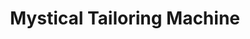 ---
title: "Mystical Tailoring Machine"
meta_title: "Mystical Tailoring Machine craft"
description: "Craft de Mystical Tailoring Machine"
rank: "s"
draft: false
name: "Mystical Tailoring Machine"
recipe_img: "https://wiki.pokexgames.com/images/a/aa/Mystical_Tailoring_Machine.png"
level: 108
craft_time: 604800
result: 1
value_npc: 1
ingredients:
  - name: "Drawing Clipboard"
    quantity: 200
    item_img: "https://wiki.pokexgames.com/images/3/36/Drawing_Clipboard.png"
    value_npc: 1
  - name: "Emperor Trident"
    quantity: 1
    item_img: "https://wiki.pokexgames.com/images/c/c3/Emperor_Trident.png"
    value_npc: 1
  - name: "Flame Tail"
    quantity: 1
    item_img: "https://wiki.pokexgames.com/images/0/02/Flame_Tail.png"
    value_npc: 1
  - name: "Gleam Tail"
    quantity: 1
    item_img: "https://wiki.pokexgames.com/images/4/4b/Gleam_Tail.png"
    value_npc: 1
  - name: "Corrupted Pot Of Lava"
    quantity: 72
    item_img: "https://wiki.pokexgames.com/images/5/5a/Corrupted-Pot-of-Lava.gif"
    value_npc: 1
  - name: "Corrupted Streak Tail"
    quantity: 28
    item_img: "https://wiki.pokexgames.com/images/2/2f/Corrupted-Streak-Tail.gif"
    value_npc: 1
  - name: "Corrupted Magnet"
    quantity: 68
    item_img: "https://wiki.pokexgames.com/images/0/09/Corrupted-Magnet.gif"
    value_npc: 1
  - name: "Corrupted Vines"
    quantity: 38
    item_img: "https://wiki.pokexgames.com/images/b/be/Corrupted-Vines.gif"
    value_npc: 1
  - name: "White Hair"
    quantity: 38
    item_img: "https://wiki.pokexgames.com/images/f/f7/White_Hair.png"
    value_npc: 1
---